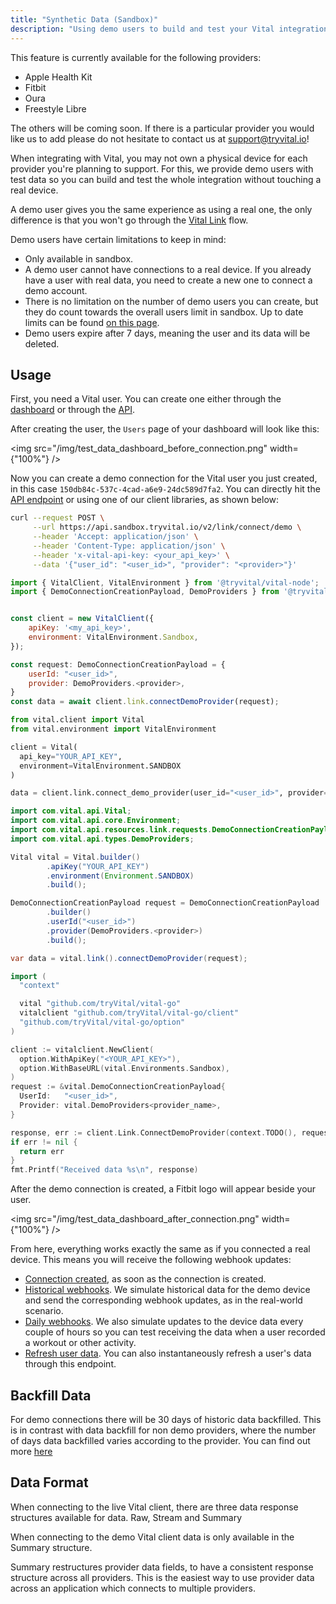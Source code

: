 ```yaml
---
title: "Synthetic Data (Sandbox)"
description: "Using demo users to build and test your Vital integration"
---
```


<Note>
This feature is currently available for the following providers:

- Apple Health Kit
- Fitbit
- Oura
- Freestyle Libre

The others will be coming soon. If there is a particular provider you would like us to add
please do not hesitate to contact us at support@tryvital.io!

</Note>

When integrating with Vital, you may not own a physical device for each provider you're planning to support. For this, we provide demo users with test data so you can build and test the whole integration without touching a real device.

A demo user gives you the same experience as using a real one, the only difference is that you won't go through the [Vital Link](/wearables/vital-link/introduction) flow.

<Warning>

Demo users have certain limitations to keep in mind:

- Only available in sandbox.
- A demo user cannot have connections to a real device. If you already have a user with real data, you need to create a new one to connect a demo account.
- There is no limitation on the number of demo users you can create, but they do count towards the overall users limit in sandbox. Up to date limits can be found [on this page](/home/environments).
- Demo users expire after 7 days, meaning the user and its data will be deleted.

</Warning>

## Usage

First, you need a Vital user. You can create one either through the [dashboard](https://app.junction.com) or through the [API](/api-reference/user/create-user).

After creating the user, the `Users` page of your dashboard will look like this:

<img src="/img/test_data_dashboard_before_connection.png" width={"100%"} />

Now you can create a demo connection for the Vital user you just created, in this case `150db84c-537c-4cad-a6e9-24dc589d7fa2`. You can directly hit the [API endpoint](/api-reference/link/link-demo-provider) or using one of our client libraries, as shown below:

<CodeGroup>

```bash Creating a demo connection
curl --request POST \
     --url https://api.sandbox.tryvital.io/v2/link/connect/demo \
     --header 'Accept: application/json' \
     --header 'Content-Type: application/json' \
     --header 'x-vital-api-key: <your_api_key>' \
     --data '{"user_id": "<user_id>", "provider": "<provider>"}'
```

```javascript Node
import { VitalClient, VitalEnvironment } from '@tryvital/vital-node';
import { DemoConnectionCreationPayload, DemoProviders } from '@tryvital/vital-node/api';


const client = new VitalClient({
    apiKey: '<my_api_key>',
    environment: VitalEnvironment.Sandbox,
});

const request: DemoConnectionCreationPayload = {
    userId: "<user_id>",
    provider: DemoProviders.<provider>,
}
const data = await client.link.connectDemoProvider(request);
```

```python Python
from vital.client import Vital
from vital.environment import VitalEnvironment

client = Vital(
  api_key="YOUR_API_KEY",
  environment=VitalEnvironment.SANDBOX
)

data = client.link.connect_demo_provider(user_id="<user_id>", provider=DemoProviders.<provider>)
```

```java Java
import com.vital.api.Vital;
import com.vital.api.core.Environment;
import com.vital.api.resources.link.requests.DemoConnectionCreationPayload;
import com.vital.api.types.DemoProviders;

Vital vital = Vital.builder()
        .apiKey("YOUR_API_KEY")
        .environment(Environment.SANDBOX)
        .build();

DemoConnectionCreationPayload request = DemoConnectionCreationPayload
        .builder()
        .userId("<user_id>")
        .provider(DemoProviders.<provider>)
        .build();

var data = vital.link().connectDemoProvider(request);
```

```go Go
import (
  "context"

  vital "github.com/tryVital/vital-go"
  vitalclient "github.com/tryVital/vital-go/client"
  "github.com/tryVital/vital-go/option"
)

client := vitalclient.NewClient(
  option.WithApiKey("<YOUR_API_KEY>"),
  option.WithBaseURL(vital.Environments.Sandbox),
)
request := &vital.DemoConnectionCreationPayload{
  UserId:   "<user_id>",
  Provider: vital.DemoProviders<provider_name>,
}

response, err := client.Link.ConnectDemoProvider(context.TODO(), request)
if err != nil {
  return err
}
fmt.Printf("Received data %s\n", response)
```

</CodeGroup>

After the demo connection is created, a Fitbit logo will appear beside your user.

<img src="/img/test_data_dashboard_after_connection.png" width={"100%"} />

From here, everything works exactly the same as if you connected a real device. This means you will receive the following webhook updates:

- [Connection created](/webhooks/data_flow#connection-created), as soon as the connection is created.
- [Historical webhooks](/webhooks/data_flow#historical-data-flow). We simulate historical data for the demo device and send the corresponding webhook updates, as in the real-world scenario.
- [Daily webhooks](/webhooks/data_flow#daily-data-flow). We also simulate updates to the device data every couple of hours so you can test receiving the data when a user recorded a workout or other activity.
- [Refresh user data](/api-reference/user/refresh-user-data). You can also instantaneously refresh a user's data through this endpoint.

## Backfill Data

For demo connections there will be 30 days of historic data backfilled. This is in contrast with data backfill for non demo providers,
where the number of days data backfilled varies according to the provider. You can find out more [here](/wearables/providers/introduction#historical-days-retrieved)

## Data Format

When connecting to the live Vital client, there are three data response structures available for data.
Raw, Stream and Summary

When connecting to the demo Vital client data is only available in the Summary structure.

Summary restructures provider data fields, to have a consistent response structure across all providers.
This is the easiest way to use provider data across an application which connects to multiple providers.
